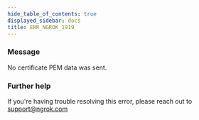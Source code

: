 ```yaml
---
hide_table_of_contents: true
displayed_sidebar: docs
title: ERR_NGROK_1919
---
```


### Message

No certificate PEM data was sent.

<ErrorDetails />

### Further help

If you're having trouble resolving this error, please reach out to [support@ngrok.com](mailto:support@ngrok.com?subject=Help%20with%20ERR_NGROK_1919)
